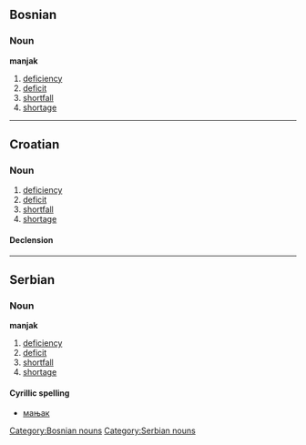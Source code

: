 ==Bosnian==
===Noun===
'''manjak''' {{m}}

# [[deficiency]]
# [[deficit]]
# [[shortfall]]
# [[shortage]]

[[Category:Bosnian nouns]]

----

==Croatian==

===Noun===
{{hr-noun|g=m|manjkovi}}

# [[deficiency]]
# [[deficit]]
# [[shortfall]]
# [[shortage]]

====Declension====
{{hr-decl-noun-a-in-fa-mono-k|manj|eu}}

----

==Serbian==
===Noun===
'''manjak''' {{m}}

# [[deficiency]]
# [[deficit]]
# [[shortfall]]
# [[shortage]]

====Cyrillic spelling====
*[[мањак]]

[[Category:Serbian nouns]]